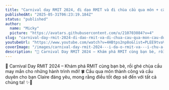 ```yaml
---
title: "Carnival day RMIT 2024, đi dạo RMIT và đi chùa cầu qua môn + cầu duyên cho bạn Claire (Hiển)"
publishedAt: "2025-05-31T06:23:19.184Z"
status: "published"
author:
  name: "Micky"
  picture: "https://avatars.githubusercontent.com/u/210703084?v=4"
slug: "carnival-day-rmit-2024-di-dao-rmit-va-di-chua-cau-qua-mon-cau-duyen-cho-ban-claire-hien"
youtubeUrl: "https://www.youtube.com/watch?v=4HBtps2np8o&list=PLEE9tvaVbZbe-zkTWUX9lcOsuFVHiE4xc&index=15"
coverImage: "/images/carnival-day-rmit-2024---i-da-o-rmit-va---i-chu-a-ca--u-qua-mo-n---ca--u-duye-n-cho-ba-n-claire--hie--n--AyNT.png"
description: "🌈 Carnival Day RMIT 2024 – Khám phá RMIT cùng bạn bè, rồi ghé chùa cầu may mắn cho những hành trình mới! 🍀 Cầu qua môn thành công và cầu duyên cho bạn Claire đáng yêu, mong rằng điều tốt đẹp sẽ đến với tất cả chúng ta! ✨🙏"
---
```


🌈 Carnival Day RMIT 2024 – Khám phá RMIT cùng bạn bè, rồi ghé chùa cầu may mắn cho những hành trình mới! 🍀 Cầu qua môn thành công và cầu duyên cho bạn Claire đáng yêu, mong rằng điều tốt đẹp sẽ đến với tất cả chúng ta! ✨🙏